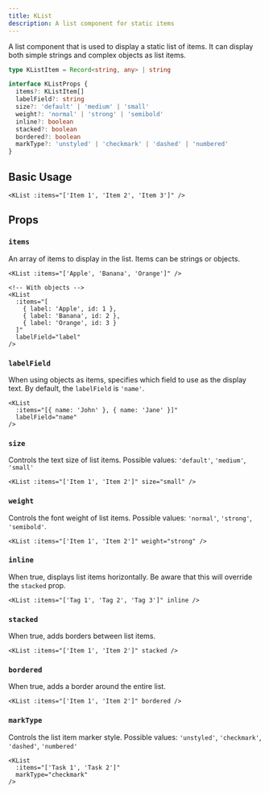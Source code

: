 ```yaml
---
title: KList
description: A list component for static items
---
```



A list component that is used to display a static list of items.
It can display both simple strings and complex objects as list items.

<KListDemo />

```typescript
type KListItem = Record<string, any> | string

interface KListProps {
  items?: KListItem[]
  labelField?: string
  size?: 'default' | 'medium' | 'small'
  weight?: 'normal' | 'strong' | 'semibold'
  inline?: boolean
  stacked?: boolean
  bordered?: boolean
  markType?: 'unstyled' | 'checkmark' | 'dashed' | 'numbered'
}
```

## Basic Usage

```vue
<KList :items="['Item 1', 'Item 2', 'Item 3']" />
```

## Props

### `items`

An array of items to display in the list. Items can be strings or objects.

```vue
<KList :items="['Apple', 'Banana', 'Orange']" />

<!-- With objects -->
<KList 
  :items="[
    { label: 'Apple', id: 1 },
    { label: 'Banana', id: 2 },
    { label: 'Orange', id: 3 }
  ]"
  labelField="label"
/>
```

### `labelField`

When using objects as items, specifies which field to use as the display text.
By default, the `labelField` is `'name'`.

```vue
<KList 
  :items="[{ name: 'John' }, { name: 'Jane' }]"
  labelField="name"
/>
```

### `size`

Controls the text size of list items.
Possible values: `'default'`, `'medium'`, `'small'`

```vue
<KList :items="['Item 1', 'Item 2']" size="small" />
```

### `weight`

Controls the font weight of list items.
Possible values: `'normal'`, `'strong'`, `'semibold'`.

```vue
<KList :items="['Item 1', 'Item 2']" weight="strong" />
```

### `inline`

When true, displays list items horizontally. Be aware that this will override the `stacked` prop.

```vue
<KList :items="['Tag 1', 'Tag 2', 'Tag 3']" inline />
```

### `stacked`

When true, adds borders between list items.

```vue
<KList :items="['Item 1', 'Item 2']" stacked />
```

### `bordered`

When true, adds a border around the entire list.

```vue
<KList :items="['Item 1', 'Item 2']" bordered />
```

### `markType`

Controls the list item marker style.
Possible values: `'unstyled'`, `'checkmark'`, `'dashed'`, `'numbered'`

```vue
<KList 
  :items="['Task 1', 'Task 2']" 
  markType="checkmark" 
/>
```
